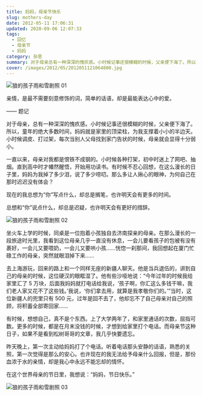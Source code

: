 ```yaml
---
title: 妈妈，母亲节快乐
slug: mothers-day
date: 2012-05-11 17:06:31
updated: 2020-09-06 12:07:33
tags:
  - 回忆
  - 母亲节
  - 妈妈
category: 杂思
summary: 对于母亲总有一种深深的愧疚感。小时候记事还很模糊的时候，父亲便下海了。所以，童年的绝大多数时间，妈妈就是家里的顶梁柱，为我支撑着小小的半边天。
cover: /images/2012/05/2012051121064800.jpg
---
```


![狼的孩子雨和雪剧照 01](/images/2012/05/2012051121114900.jpg)

<MusicPlayer netease={459069} />

亲情，是最不需要刻意修饰的词，简单的话语，却是最能表达心中的爱。

—— 题记

对于母亲，总有一种深深的愧疚感。小时候记事还很模糊的时候，父亲便下海了。所以，童年的绝大多数时间，妈妈就是家里的顶梁柱，为我支撑着小小的半边天。小时候调皮、打过架，每次当别人父母找到家门告状的时候，母亲就会显得十分弱小。

一直以来，母亲对我都是恨铁不成钢的。小时候各种打架，初中时迷上了网吧、抽烟。直到高中时才幡然醒悟，开始用功读书。有时候不忍心回想，在这么漫长的日子里，妈妈为我掉了多少泪，说了多少唠叨。那么多让人揪心的眼神，为何自己在那时迟迟没有体会？

现在的我总想为“你”写点什么，却总是搁笔，也许明天会有更多的时间。

总想和“你”说点什么，却总是迟疑，也许明天会有更好的措辞。

![狼的孩子雨和雪剧照 02](/images/2012/05/2012051121115700.jpg)

坐火车上学的时候，同桌是一位抱着小孩独自去济南探亲的母亲。在那么漫长的一段旅途时光里，我看到这位母亲几乎一直没有休息，一会儿要看孩子的包被有没有裹好，一会儿又要喂奶，一会儿又要哄小孩……恍惚一刹那间，我回想起在厦门忙碌工作的母亲，突然就眼泪掉下来……

去上海游玩，回来的路上和一个同样无座的新疆人聊天。他是当兵退伍的，讲到自己的母亲的时候，这位硬汉的眼眶湿了。他有些沙哑地说：“今年过年的时候我给家里汇了 5 万块，后面我妈妈就打电话给我说，‘孩子啊，你汇这么多钱干嘛，我们老人家又花不了这些钱。’我说，‘你们拿去用，就算是我孝敬你们的。’”当时，这位新疆人的兜里只有 500 元，过年是回不去了，他却忘不了自己母亲对自己的照顾，将积蓄全部寄回家……

有时候，想想自己，真不是个东西。上了大学两年了，和家里通话的次数，屈指可数。更多的时候，都是在月末没钱的时候，才想到给家里打个电话。而母亲节这种日子，如果不是看到松树哥哥的文章，我几乎快要遗忘。

昨天晚上，第一次主动给妈妈打了个电话。听着电话那头安静的话语，熟悉的关照，第一次觉得是那么的安心。也许现在的我无法给予母亲什么回报，但是，那份血浓于水的亲情，却是我心中永远不能忘却的情怀。

在这个世界母亲的节日里，我想说：“妈妈，节日快乐。”

![狼的孩子雨和雪剧照 03](/images/2012/05/2012051121120000.jpg)
